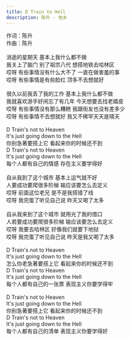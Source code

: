 ```yaml
---
title: D Train to Hell
description: 陈升 - 他乡
---
```


作词：陈升<br />作曲：陈升<br /><br />消逝的星期天 基本上我什么都不做<br />我关上了脑门 别了祖宗八代 想搭地铁去哈林区<br />哎呀 有些事情没有什么大不了 一直在做害羞的事<br />哎呀 有些事情是有些脸红 顶多不去想就好<br /><br />很久以前我丢了我的工作 基本上我什么都不做<br />我就喜欢游手好闲忘了有几年 今天想要去找老嬉皮<br />哎呀 有些事情没有那么糟糕 我跟街友也没有差多少<br />哎呀 有些事情不去想就好 我又不稀罕天天是晴天<br /><br />D Train's not to Heaven<br />It's just going down to the Hell<br />你别急著要搭上它 看起来你的时候还不到<br />D Train's not to Heaven<br />It's just going down to the Hell<br />每个人都有自己的情感 存在主义要学得好<br /><br />自从我到了这个城市 基本上运气就不好<br />人要成功要爬很多阶梯 输应该要怎么去定义<br />哎呀 前面这位老兄 是不是我搭错了线<br />哎呀 我完蛋了听见自己说 昨天又喝了太多<br /><br />自从我来到了这个城市 就用光了我的借口<br />人若要成功要爬很多阶梯 输应该要怎么去定义<br />哎呀 我要去哈林区 好像我们就要下地狱<br />哎呀 我完蛋了听见自己说 昨天是我又喝了太多<br /><br />D Train's not to Heaven<br />It's just going down to the Hell<br />怎么你老急著要搭上它 看起来你的时候还不到<br />D Train's not to Heaven<br />It's just going down to the Hell<br />每个人都有自己的一张票 表现主义你要学得牢<br /><br />D Train's not to Heaven<br />It's just going down to the Hell<br />你别急著要搭上它 看起来你的时候还不到<br />D Train's not to Heaven<br />It's just going down to the Hell<br />每个人都有自己的清单 表现主义你要学得好